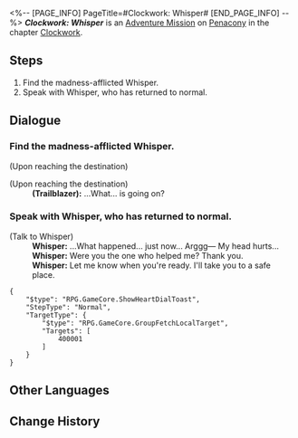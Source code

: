 <%-- [PAGE_INFO]
PageTitle=#Clockwork: Whisper#
[END_PAGE_INFO] --%>
{{Stub|Dialogue.}}
{{Mission Infobox
|id            = 4240320
|title         = 
|image         = <!--Mission Clockwork Whisper.png-->
|type          = Adventure
|event_name    = 
|chapter       = Clockwork
|requirements  = [[Trailblaze Mission]] ''[[A Walk Among the Tombstones]]'' completed
|summary       = <!--official mission summary from Fate's Atlas-->
|characters    = Trailblazer; Whisper
|startLocation = [[Penacony]] - [[The Reverie (Dreamscape)]]
|world         = Penacony
|area          = The Reverie (Dreamscape)
|prev          = 
|next          = 
|rewards       = Trailblaze EXP*100; Stellar Jade*10; Lost Crystal*3; Clock Credits*180; Credit*20,000
}}
'''''Clockwork: Whisper''''' is an [[Adventure Mission]] on [[Penacony]] in the chapter [[Clockwork]].

==Steps==
# Find the madness-afflicted Whisper.
# Speak with Whisper, who has returned to normal.

<!--
==Gameplay Notes==

--><!--
==Trial Character==

-->
==Dialogue==
{{Stub Dialogue}}
{{Dialogue End}}

===Find the madness-afflicted Whisper.{{subst:void|<!--424032003-->}}===
{{Mission Description|type=adventure|location=The Reverie (Dreamscape)|update|Tick... tock! Quick, Adjust the hands... Tick, tock!<br />People's minds await your exploration. Help them regain their true selves!}}
{{Dialogue Start}}

;(Upon reaching the destination)

;(Upon reaching the destination)
:'''(Trailblazer):''' ...What... is going on?
{{Dialogue End}}

===Speak with Whisper, who has returned to normal.{{subst:void|<!--424032004-->}}===
{{Dialogue Start}}

;(Talk to Whisper)
:'''Whisper:''' ...What happened... just now... Arggg&mdash; My head hurts...
:'''Whisper:''' Were you the one who helped me? Thank you.
:'''Whisper:''' Let me know when you're ready. I'll take you to a safe place.
<pre>{
	"$type": "RPG.GameCore.ShowHeartDialToast",
	"StepType": "Normal",
	"TargetType": {
		"$type": "RPG.GameCore.GroupFetchLocalTarget",
		"Targets": [
			400001
		]
	}
}</pre>
{{Dialogue End}}

==Other Languages==
{{Other Languages
|en   = Clockwork: Whisper
|zhs  = 钟表把戏：薇丝普
|zht  = 鐘錶把戲：薇絲普
|ja   = クロックトリック：ウィスパー
|ko   = 시계 트릭: 위스퍼
|es   = Trucorreloj: Whisper
|fr   = Pouvoir de la Pendule&nbsp;: Murmure
|ru   = Заводной механизм: Уиспер
|th   = กลนาฬิกา: Whisper
|vi   = Thủ Thuật Đồng Hồ: Whisper
|de   = Uhrwerk: Whisper
|id   = Clockwork: Whisper
|pt   = Truquelógio: Whisper
}}

==Change History==
{{Change History|2.1}}
